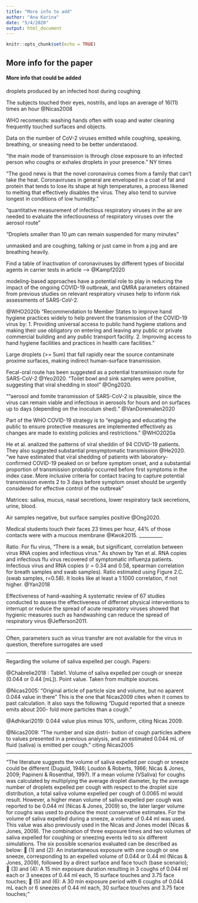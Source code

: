```yaml
---
title: "More info to add"
author: "Ana Karina"
date: "5/4/2020"
output: html_document
---
```


```r
knitr::opts_chunk$set(echo = TRUE)
```

## More info for the paper

#### More info that could be added

droplets produced by an infected host during coughing 

The subjects touched their eyes, nostrils, and lops an average of 16(11) times an hour @Nicas2008

WHO recomends:
washing hands often with soap and water
cleaning frequently touched surfaces and objects. 

Data on the number of CoV-2 viruses emitted while coughing, speaking, breathing, or sneasing need to be better understaood. 

"the main mode of transmission is through close exposure to an infected person who coughs or exhales droplets in your presence." NY times

“The good news is that the novel coronavirus comes from a family that can't take the heat. Coronaviruses in general are enveloped in a coat of fat and protein that tends to lose its shape at high temperatures, a process likened to melting that effectively disables the virus. They also tend to survive longest in conditions of low humidity."

"quantitative measurement of infectious respiratory viruses in the air are needed to evaluate the infectiousness of respiratory viruses over the aerosol route"

"Droplets smaller than 10 μm can remain suspended for many minutes"


unmasked and are coughing, talking or just came in from a jog and are breathing heavily.

Find a table of Inactivation of coronaviruses by different types of biocidal agents in carrier tests in article --> @Kampf2020

modeling-based approaches have a potential role to play in reducing the impact of the ongoing COVID-19 outbreak, and QMRA parameters obtained from previous studies on relevant respiratory viruses help to inform risk assessments of SARS-CoV-2. 


@WHO2020b
"Recommendation to Member States to improve hand hygiene practices widely to help prevent the transmission of the COVID-19 virus by:
1. Providing universal access to public hand hygiene stations and making their use obligatory on entering and leaving any public or private commercial building and any public transport facility.
2. Improving access to hand hygiene facilities and practices in health care facilities."



Large droplets (>= 5um) that fall rapidly near the source contaminate proxime surfaces, making indirect human-surface transmission. 

Fecal-oral route has been suggested as a potential transmission route for SARS-CoV-2 @Yeo2020.
“Toilet bowl and sink samples were positive, suggesting that viral shedding in stool” @Ong2020.

"“aerosol and fomite transmission of SARS-CoV-2 is plausible, since the virus can remain viable and infectious in aerosols for hours and on surfaces up to days (depending on the inoculum shed).” @VanDoremalen2020

Part of the WHO COVID-19 strategy is to "engaging and educating the public to ensure protective measures are implemented effectively as changes are made to existing policies and restrictions." @WHO2020a

He et al. analized the patterns of viral sheddin of 94 COVID-19 patients. They also suggested substantial presymptomatic transmission @He2020. "we have estimated that viral shedding of patients
with laboratory-confirmed COVID-19 peaked on or before symptom onset, and a substantial proportion of transmission probably occurred before first symptoms in the index case. More inclusive criteria for contact tracing to capture potential transmission events 2 to 3 days before symptom onset should be urgently considered for effective control of the outbreak"

Matrices: saliva, mucus, nasal secretions, lower respiratory tack secretions, urine, blood. 

Air samples negative, but surface samples positive @Ong2020.

Medical students touch their faces 23 times per hour, 44% of those contacts were with a mucous membrane @Kwok2015. 
__________

Ratio.
For flu virus, "There is a weak, but significant, correlation between virus RNA copies and infectious virus." As shown by Yan et al. RNA copies and infectious flu virus recovered of symptomatic influenza patients. Infectious virus and RNA copies (r = 0.34 and 0.58, spearman correlation for breath samples and swab samples). Ratio estimated using Figure 2.C. (swab samples, r=0.58). It looks like at least a 1:1000 correlation, if not higher. @Yan2018

Effectiveness of hand-washing
A systematic review of 67 studies conducted to assess the effectiveness of differnet physical interventions to interrupt or reduce the spread of acute respiratory viruses showed that hygienic measures such as handwashing can reduce the spread of respiratory virus @Jefferson2011.

__________

Often, parameters such as virus transfer are not available for the virus in question, therefore surrogates are used 

______________
Regarding the volume of saliva expelled per cough. 
Papers:


@Chabrelie2018 : Table1. Volume of saliva expelled per cough or sneeze (0.044 or 0.44 [mL]). Point value. Taken from multiple sources. 


@Nicas2005: "Original article of particle size and volume, but no aparent 0.044 value in there" This is the one that Nicas2009 cites when it comes to past calculation. It also says the following "Duguid reported that a sneeze emits about 200- fold more particles than a cough."


@Adhikari2019: 0.044 value plus minus 10%, uniform, citing Nicas 2009.


@Nicas2009: "The number and size distri- bution of cough particles adhere to values presented in a previous analysis, and an estimated 0.044 mL of fluid (saliva) is emitted per cough." citing Nicas2005




___________


"The literature suggests the volume of saliva expelled per cough or sneeze could be different
(Duguid, 1946; Loudon & Roberts, 1966; Nicas & Jones, 2009; Papineni & Rosenthal, 1997). If a
mean volume (VSaliva) for coughs was calculated by multiplying the average droplet diameter, by
the average number of droplets expelled per cough with respect to the droplet size distribution, a
total saliva volume expelled per cough of 0.0065 ml would result. However, a higher mean volume
of saliva expelled per cough was reported to be 0.044 ml (Nicas & Jones, 2009) so, the later larger
volume for coughs was used to produce the most conservative estimates. For the volume of saliva
expelled during a sneeze, a volume of 0.44 ml was used. This value was also previously used in
the Nicas and Jones model (Nicas & Jones, 2009). The combination of three exposure times and
two volumes of saliva expelled for coughing or sneezing events led to six different simulations.
The six possible scenarios evaluated can be described as below:
 (1) and (2): An instantaneous exposure with one cough or one sneeze, corresponding to an
expelled volume of 0.044 or 0.44 ml (Nicas & Jones, 2009), followed by a direct surface and face
touch (base scenario);
 (3) and (4): A 15 min exposure duration resulting in 3 coughs of 0.044 ml each or 3 sneezes of
0.44 ml each, 15 surface touches and 3.75 face touches;
 (5) and (6): A 30 min exposure period with 6 coughs of 0.044 mL each or 6 sneezes of 0.44 ml
each, 30 surface touches and 3.75 face touches; "
